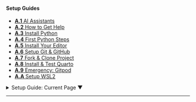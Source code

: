 ::: {.callout-note .fw-light}

#### Setup Guides

- [**A.1** AI Assistants](./01_creating_llm_accounts.qmd)
- [**A.2** How to Get Help](./02_how_to_get_help.qmd)
- [**A.3** Install Python](./03_installing_python.qmd)
- [**A.4** First Python Steps](./04_first_python_interaction.qmd)
- [**A.5** Install Your Editor](./05_installing_your_editor.qmd)
- [**A.6** Setup Git & GitHub](./06_setting_up_git_and_github.qmd)
- [**A.7** Fork & Clone Project](./07_forking_and_cloning.qmd)
- [**A.8** Install & Test Quarto](./08_installing_and_testing_quarto.qmd)
- [**A.9** Emergency: Gitpod](./09_alternative_gitpod_setup.qmd)
- [**A.A** Setup WSL2](./a_wsl2.qmd)

:::

```{=html}
<div class="page-navigation-container">

  <!-- Smart Breadcrumb Dropdown -->
  <div class="breadcrumb-container">
    <details class="breadcrumb-dropdown">
      <summary>
        <span class="breadcrumb-prefix">Setup Guide:</span>
        <span class="breadcrumb-current">Current Page</span>
        <span class="breadcrumb-caret">▼</span>
      </summary>
      <ul class="breadcrumb-list">
        <li><a href="./00_index.qmd">Welcome</a></li>
        <li><a href="./01_creating_llm_accounts.qmd">A.1 AI Assistants </a></li>
        <li><a href="./02_how_to_get_help.qmd">A.2 How to Get Help</a></li>
        <li><a href="./03_installing_python.qmd">A.3 Install Python</a></li>
        <li><a href="./04_first_python_interaction.qmd">A.4 First Python Steps</a></li>
        <li><a href="./05_installing_your_editor.qmd">A.5 Install Editor</a></li>
        <li><a href="./06_setting_up_git_and_github.qmd">A.6 Git & GitHub</a></li>
        <li><a href="./07_forking_and_cloning.qmd">A.7 Fork & Clone Project</a></li>
        <li><a href="./08_installing_and_testing_quarto.qmd">A.8 Install Quarto</a></li>
        <li><a href="./09_alternative_gitpod_setup.qmd">A.9 Emergency: Gitpod</a></li>
        <li><a href="./a_wsl2.qmd">A.A Setup WSL2</a></li>
      </ul>
    </details>
  </div>

  <hr class="nav-divider">

  <!-- Prev/Next Buttons - Auto-generated by JavaScript -->
  <div class="navigation">
    <div class="nav-buttons">
      <div class="nav-left" id="nav-prev">
        <!-- Will be populated by JavaScript -->
      </div>
      <div class="nav-right" id="nav-next">
        <!-- Will be populated by JavaScript -->
      </div>
    </div>
  </div>

</div>

<script>
document.addEventListener('DOMContentLoaded', function() {
  // Navigation mapping for this section
  const pages = [
    { file: '00_index.qmd', title: 'Welcome' },
    { file: '01_creating_llm_accounts.qmd', title: 'A.1 AI Assistants' },
    { file: '02_how_to_get_help.qmd', title: 'A.2 How to Get Help' },
    { file: '03_installing_python.qmd', title: 'A.3 Install Python' },
    { file: '04_first_python_interaction.qmd', title: 'A.4 First Python Steps' },
    { file: '05_installing_your_editor.qmd', title: 'A.5 Install Editor' },
    { file: '06_setting_up_git_and_github.qmd', title: 'A.6 Git & GitHub' },
    { file: '07_forking_and_cloning.qmd', title: 'A.7 Fork & Clone Project' },
    { file: '08_installing_and_testing_quarto.qmd', title: 'A.8 Install Quarto' },
    { file: '09_alternative_gitpod_setup.qmd', title: 'A.9 Emergency: Gitpod' },
    { file: 'a_wsl2.qmd', title: 'A.A Setup WSL2' }
  ];
  
  // Get current page from URL
  const currentPath = window.location.pathname;
  const currentFile = currentPath.split('/').pop().replace('.html', '.qmd');
  
  // Find current page index
  const currentIndex = pages.findIndex(page => page.file === currentFile);
  
  if (currentIndex !== -1) {
    // Add previous button
    if (currentIndex > 0) {
      const prevPage = pages[currentIndex - 1];
      const prevHtml = prevPage.file.replace('.qmd', '.html');
      document.getElementById('nav-prev').innerHTML = 
        `<a href="./${prevHtml}" class="nav-button prev">← ${prevPage.title}</a>`;
    }
    
    // Add next button
    if (currentIndex < pages.length - 1) {
      const nextPage = pages[currentIndex + 1];
      const nextHtml = nextPage.file.replace('.qmd', '.html');
      document.getElementById('nav-next').innerHTML = 
        `<a href="./${nextHtml}" class="nav-button next">${nextPage.title} →</a>`;
    }
    
    // Update breadcrumb current page
    document.querySelector('.breadcrumb-current').textContent = pages[currentIndex].title;
  }
});
</script>
``` 